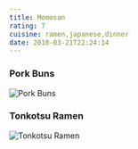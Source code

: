 ```yaml
---
title: Momosan
rating: 7
cuisine: ramen,japanese,dinner
date: 2018-03-21T22:24:14
---
```


### Pork Buns
![Pork Buns](/blog/momosan1.jpg)
### Tonkotsu Ramen
![Tonkotsu Ramen](/blog/momosan.jpg)
